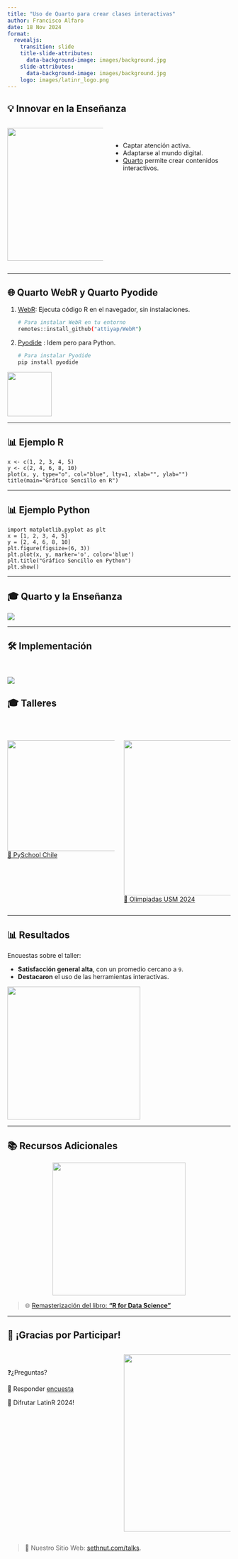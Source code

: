 ```yaml
---
title: "Uso de Quarto para crear clases interactivas"
author: Francisco Alfaro
date: 18 Nov 2024
format: 
  revealjs:
    transition: slide
    title-slide-attributes: 
      data-background-image: images/background.jpg
    slide-attributes:
      data-background-image: images/background.jpg
    logo: images/latinr_logo.png
---
```


## 💡 Innovar en la Enseñanza {background-image="images/background.jpg" background-opacity="0.25"}

::: columns
::: {.column width="40%"}
![](images/logo-quarto.png){width="300"}
:::

::: {.column .incremental width="50%"}
<br>

-   Captar atención activa.
-   Adaptarse al mundo digital.
-   [Quarto](https://quarto.org/) permite crear contenidos interactivos.
:::
:::

------------------------------------------------------------------------

## 🌐 Quarto WebR y Quarto Pyodide {background-image="images/background.jpg" background-opacity="0.25"}

1.  [WebR](https://docs.r-wasm.org/webr/latest/): Ejecuta código R en el navegador, sin instalaciones.

    ``` bash
    # Para instalar WebR en tu entorno
    remotes::install_github("attiyap/WebR")
    ```

2.  [Pyodide](https://quarto.thecoatlessprofessor.com/pyodide/) : Idem pero para Python.

    ``` bash
    # Para instalar Pyodide
    pip install pyodide
    ```

![](images/botones.png){width="100"}

------------------------------------------------------------------------

## 📊 Ejemplo R {background-image="images/background.jpg" background-opacity="0.25"}

```webr-r
x <- c(1, 2, 3, 4, 5)
y <- c(2, 4, 6, 8, 10)
plot(x, y, type="o", col="blue", lty=1, xlab="", ylab="")
title(main="Gráfico Sencillo en R")
```

------------------------------------------------------------------------

## 📊 Ejemplo Python {background-image="images/background.jpg" background-opacity="0.25"}

```pyodide-python
import matplotlib.pyplot as plt
x = [1, 2, 3, 4, 5]
y = [2, 4, 6, 8, 10]
plt.figure(figsize=(6, 3)) 
plt.plot(x, y, marker='o', color='blue')
plt.title("Gráfico Sencillo en Python")
plt.show()
```

------------------------------------------------------------------------

## 🎓 Quarto y la Enseñanza {background-image="images/background.jpg" background-opacity="0.25"}

![](images/n05.png)

------------------------------------------------------------------------

## 🛠️ Implementación {background-image="images/background.jpg" background-opacity="0.25"}

<br>

![](images/n04.png)

## 🎓 Talleres {background-image="images/background.jpg" background-opacity="0.25"}

<br>

::: columns
::: {.column width="50%" align="center"}
![](images/pyschool.png){width="250"}\
[🐍 PySchool Chile](https://fralfaro.github.io/pyschool_content)
:::

::: {.column width="50%" align="center"}
![](images/dmat.jpg){width="350"}\
[🔢 Olimpiadas USM 2024](https://fralfaro.github.io/DMAT-SJ-Olimpiadas)
:::
:::

------------------------------------------------------------------------

## 📊 Resultados {background-image="images/background.jpg" background-opacity="0.25"}

Encuestas sobre el taller:

-   **Satisfacción general alta**, con un promedio cercano a `9`.
-   **Destacaron** el uso de las herramientas interactivas.

![](images/stats.png){width="300" align="center"}

------------------------------------------------------------------------

## 📚 Recursos Adicionales {background-image="images/background.jpg" background-opacity="0.25"}

![](images/cover.jpg){width="300" style="display: block; margin-left: auto; margin-right: auto;"}

> 🌐 [Remasterización del libro: **"R for Data Science"**](https://fralfaro.github.io/r4ds)

------------------------------------------------------------------------

## 🎉 ¡Gracias por Participar! {background-image="images/background.jpg" background-opacity="0.25"}

::: columns
::: {.column width="50%"}
<br>

❓¿Preguntas?

👏 Responder [encuesta](https://docs.google.com/forms/d/e/1FAIpQLSdvkmAfsYiiuVhJdjyWSgH3cr-8jZwWYMHWGsVBPG6NcvBd-A/viewform?usp=sf_link)

🥳 Difrutar LatinR 2024!
:::

::: {.column width="50%" align="center"}
![](images/qr.png){width="400"}
:::
:::

> 🔗 Nuestro Sitio Web: [sethnut.com/talks](https://sethnut.com/talks/).

```{=html}
<style>
/* Ajusta el tamaño del título y subtítulo */
.reveal .slides h1 {
  font-size: 2em; /* Tamaño más pequeño para el título */
}

.reveal .slides h2 {
  font-size: 1.5em; /* Tamaño más pequeño para el subtítulo */
}

/* Ajusta el tamaño del texto en los párrafos */
.reveal .slides p {
  font-size: 0.8em; /* Texto más pequeño */
}

/* Ajusta el tamaño de las tablas */
.reveal .slides table {
  font-size: 0.8em; /* Tamaño de fuente más pequeño en las tablas */
  width: 90%; /* Ajusta el ancho de la tabla */
  margin: 0 auto; /* Centra la tabla */
}

/* Ajusta el tamaño de los bullets */
.reveal .slides ul {
  font-size: 0.8em; /* Tamaño de fuente más pequeño en los bullets */

}

.reveal .slide-logo {
   max-height: 2em !important;
}


</style>
```